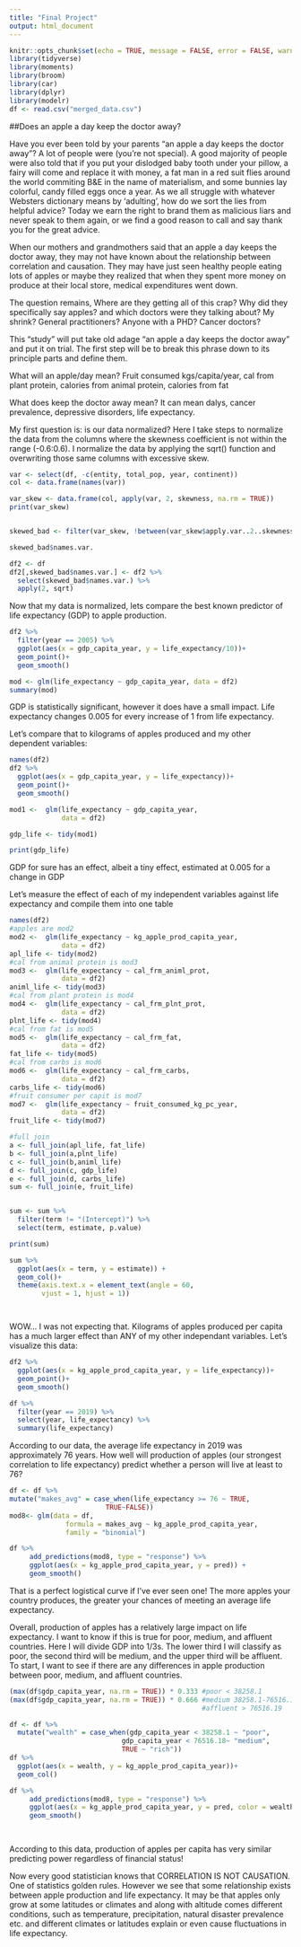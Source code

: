 ```yaml
---
title: "Final Project"
output: html_document
---
```


```r
knitr::opts_chunk$set(echo = TRUE, message = FALSE, error = FALSE, warning = FALSE)
library(tidyverse)
library(moments)
library(broom)
library(car)
library(dplyr)
library(modelr)
df <- read.csv("merged_data.csv")
```

##Does an apple a day keep the doctor away?

  Have you ever been told by your parents "an apple a day keeps the doctor away"? A lot of people were (you're not special). A good majority of people were also told that if you put your dislodged baby tooth under your pillow, a fairy will come and replace it with money, a fat man in a red suit flies around the world commiting B&E in the name of materialism, and some bunnies lay colorful, candy filled eggs once a year. As we all struggle with whatever Websters dictionary means by 'adulting', how do we sort the lies from helpful advice? Today we earn the right to brand them as malicious liars and never speak to them again, or we find a good reason to call and say thank you for the great advice.
  
  When our mothers and grandmothers said that an apple a day keeps the doctor away, they may not have known about the relationship between correlation and causation. They may have just seen healthy people eating lots of apples or maybe they realized that when they spent more money on produce at their local store, medical expenditures went down. 
  
  The question remains, Where are they getting all of this crap? Why did they specifically say apples? and which doctors were they talking about? My shrink? General practitioners? Anyone with a PHD? Cancer doctors? 
  
  This "study" will put take old adage "an apple a day keeps the doctor away" and put it on trial. The first step will be to break this phrase down to its principle parts and define them. 
  
  What will an apple/day mean?
  Fruit consumed kgs/capita/year, cal from plant protein, calories from animal protein, calories from fat
  
  What does keep the doctor away mean? 
  It can mean dalys, cancer prevalence, depressive disorders, life expectancy.
  
My first question is: is our data normalized? Here I take steps to normalize the data from the 
columns where the skewness coefficient is not within the range (-0.6:0.6). I normalize the 
data by applying the sqrt() function and overwriting those same columns with excessive skew. 

```r
var <- select(df, -c(entity, total_pop, year, continent))
col <- data.frame(names(var))

var_skew <- data.frame(col, apply(var, 2, skewness, na.rm = TRUE)) 
print(var_skew)


skewed_bad <- filter(var_skew, !between(var_skew$apply.var..2..skewness..na.rm...TRUE., -0.6, 0.6))

skewed_bad$names.var.

df2 <- df
df2[,skewed_bad$names.var.] <- df2 %>% 
  select(skewed_bad$names.var.) %>% 
  apply(2, sqrt)

```


Now that my data is normalized, lets compare the best known predictor of life expectancy (GDP) to 
apple production. 
```r
df2 %>% 
  filter(year == 2005) %>% 
  ggplot(aes(x = gdp_capita_year, y = life_expectancy/10))+
  geom_point()+
  geom_smooth()

mod <- glm(life_expectancy ~ gdp_capita_year, data = df2)
summary(mod)

```
GDP is statistically significant, however it does have a small impact. Life expectancy changes  0.005 for every increase of 1 from life expectancy. 

Let's compare that to kilograms of apples produced and my other dependent variables:
```r
names(df2)
df2 %>% 
  ggplot(aes(x = gdp_capita_year, y = life_expectancy))+
  geom_point()+
  geom_smooth() 

mod1 <-  glm(life_expectancy ~ gdp_capita_year,
             data = df2)

gdp_life <- tidy(mod1)

print(gdp_life)
```
GDP for sure has an effect, albeit a tiny effect, estimated at 0.005 for a change in GDP

Let's measure the effect of each of my independent variables against life expectancy and compile them into one table 

```r
names(df2)
#apples are mod2
mod2 <-  glm(life_expectancy ~ kg_apple_prod_capita_year,
             data = df2)
apl_life <- tidy(mod2)
#cal from animal protein is mod3
mod3 <-  glm(life_expectancy ~ cal_frm_animl_prot,
             data = df2)
animl_life <- tidy(mod3)
#cal from plant protein is mod4
mod4 <-  glm(life_expectancy ~ cal_frm_plnt_prot,
             data = df2)
plnt_life <- tidy(mod4)
#cal from fat is mod5
mod5 <-  glm(life_expectancy ~ cal_frm_fat,
             data = df2)
fat_life <- tidy(mod5)
#cal from carbs is mod6
mod6 <-  glm(life_expectancy ~ cal_frm_carbs,
             data = df2)
carbs_life <- tidy(mod6)
#fruit consumer per capit is mod7
mod7 <-  glm(life_expectancy ~ fruit_consumed_kg_pc_year,
             data = df2)
fruit_life <- tidy(mod7)

#full join
a <- full_join(apl_life, fat_life)
b <- full_join(a,plnt_life)
c <- full_join(b,animl_life)
d <- full_join(c, gdp_life)
e <- full_join(d, carbs_life)              
sum <- full_join(e, fruit_life)


sum <- sum %>% 
  filter(term != "(Intercept)") %>% 
  select(term, estimate, p.value)

print(sum)

sum %>% 
  ggplot(aes(x = term, y = estimate)) +
  geom_col()+
  theme(axis.text.x = element_text(angle = 60,
        vjust = 1, hjust = 1))




```
WOW... I was not expecting that. Kilograms of apples produced per capita has a much larger effect than ANY of my other independant variables. Let's visualize this data:
```r
df2 %>% 
  ggplot(aes(x = kg_apple_prod_capita_year, y = life_expectancy))+
  geom_point()+
  geom_smooth()

df %>% 
  filter(year == 2019) %>% 
  select(year, life_expectancy) %>% 
  summary(life_expectancy)

```
According to our data, the average life expectancy in 2019 was approximately 76 years. 
How well will production of apples (our strongest correlation to life expectancy) predict whether a person will live at least to 76?
```r
df <- df %>% 
mutate("makes_avg" = case_when(life_expectancy >= 76 ~ TRUE,
                        TRUE~FALSE))
mod8<- glm(data = df,
              formula = makes_avg ~ kg_apple_prod_capita_year,
              family = "binomial")

df %>%
     add_predictions(mod8, type = "response") %>%
     ggplot(aes(x = kg_apple_prod_capita_year, y = pred)) +
     geom_smooth()

```


That is a perfect logistical curve if I've ever seen one! The more apples your country produces, the greater your chances of meeting an average life expectancy. 

Overall, production of apples has a relatively large impact on life expectancy. I want to know if this is true for poor, medium, and affluent countries. Here I will divide GDP into 1/3s. The lower third I will classify as poor, the second third will be medium, and the upper third will be affluent. 
To start, I want to see if there are any differences in apple production between poor, medium, and affluent countries. 
```r
(max(df$gdp_capita_year, na.rm = TRUE)) * 0.333 #poor < 38258.1
(max(df$gdp_capita_year, na.rm = TRUE)) * 0.666 #medium 38258.1-76516.19
                                                #affluent > 76516.19

df <- df %>% 
  mutate("wealth" = case_when(gdp_capita_year < 38258.1 ~ "poor",
                            gdp_capita_year < 76516.18~ "medium",
                            TRUE ~ "rich"))
df %>% 
  ggplot(aes(x = wealth, y = kg_apple_prod_capita_year))+
  geom_col()

df %>%
     add_predictions(mod8, type = "response") %>%
     ggplot(aes(x = kg_apple_prod_capita_year, y = pred, color = wealth)) +
     geom_smooth()

  
```
According to this data, production of apples per capita has very similar predicting power regardless of financial status! 

Now every good statistician knows that CORRELATION IS NOT CAUSATION. One of statistics golden rules. However we see that some relationship exists between apple production and life expectancy. It may be that apples only grow at some latitudes or climates and along with altitude comes different conditions, such as temperature, precipitation, natural disaster prevalence etc. and different climates or latitudes explain or even cause fluctuations in life expectancy. 




